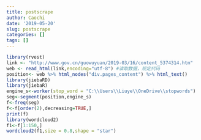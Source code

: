 ```yaml
---
title: postscrape
author: Caochi
date: '2019-05-20'
slug: postscrape
categories: []
tags: []
---
```

```r
library(rvest)
link <- "http://www.gov.cn/guowuyuan/2019-03/16/content_5374314.htm"
web <- read_html(link,encoding="utf-8") #读取数据，规定代码
position<- web %>% html_nodes("div.pages_content") %>% html_text()
library(jiebaRD)
library(jiebaR)
engine_s<-worker(stop_word = "C:\\Users\\Liuye\\OneDrive\\stopwords")
seg<-segment(position,engine_s)
f<-freq(seg)
f<-f[order(2),decreasing=TRUE,]
print(f)
library(wordcloud2)
f1<-f[1:150,]
wordcloud2(f1,size = 0.8,shape = "star")




```


